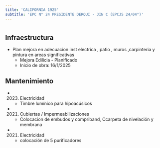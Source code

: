 ```yaml
---
title: 'CALIFORNIA 1925'
subtitle: 'EPC N° 24 PRESIDENTE DERQUI - JIN C (EPCJS 24/04°)'
---
```


#
## Infraestructura

* Plan mejora en   adecuacion   inst electrica , patio , muros ,carpinteria  y  pintura en areas significativas 
    + Mejora Edilicia - Planificado 
    + Inicio de obra: 16/1/2025 






## Mantenimiento

*  (2023) Electricidad 
    + Timbre lumínico para hipoacúsicos

*  (2021) Cubiertas / Impermeabilizaciones 
    + Colocacion de embudos y compriband, Ccarpeta de nivelación y membrana

*  (2021) Electricidad 
    + colocación de 5 purificadores



